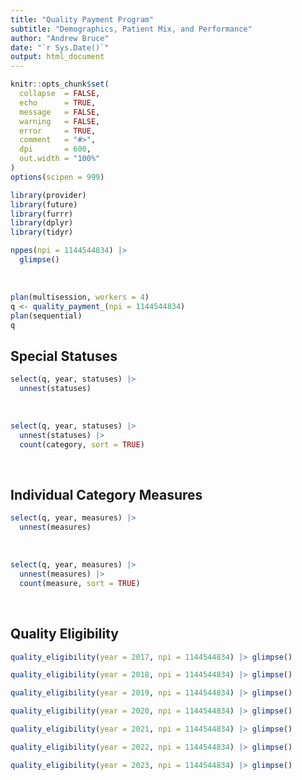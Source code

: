 ```yaml
---
title: "Quality Payment Program"
subtitle: "Demographics, Patient Mix, and Performance"
author: "Andrew Bruce"
date: "`r Sys.Date()`"
output: html_document
---
```


```r
knitr::opts_chunk$set(
  collapse  = FALSE,
  echo      = TRUE, 
  message   = FALSE, 
  warning   = FALSE,
  error     = TRUE,
  comment   = "#>",
  dpi       = 600, 
  out.width = "100%"
)
options(scipen = 999)
```

```r
library(provider)
library(future)
library(furrr)
library(dplyr)
library(tidyr)
```

```r
nppes(npi = 1144544834) |> 
  glimpse()
```

<br>

```r
plan(multisession, workers = 4)
q <- quality_payment_(npi = 1144544834)
plan(sequential)
q
```


## Special Statuses

```r
select(q, year, statuses) |> 
  unnest(statuses)
```

<br>

```r
select(q, year, statuses) |> 
  unnest(statuses) |> 
  count(category, sort = TRUE)
```

<br>

## Individual Category Measures

```r
select(q, year, measures) |> 
  unnest(measures)
```


<br>

```r
select(q, year, measures) |> 
  unnest(measures) |> 
  count(measure, sort = TRUE)
```

<br>

## Quality Eligibility

```r
quality_eligibility(year = 2017, npi = 1144544834) |> glimpse()
```



```r
quality_eligibility(year = 2018, npi = 1144544834) |> glimpse()
```



```r
quality_eligibility(year = 2019, npi = 1144544834) |> glimpse()
```


```r
quality_eligibility(year = 2020, npi = 1144544834) |> glimpse()
```


```r
quality_eligibility(year = 2021, npi = 1144544834) |> glimpse()
```


```r
quality_eligibility(year = 2022, npi = 1144544834) |> glimpse()
```


```r
quality_eligibility(year = 2023, npi = 1144544834) |> glimpse()
```
